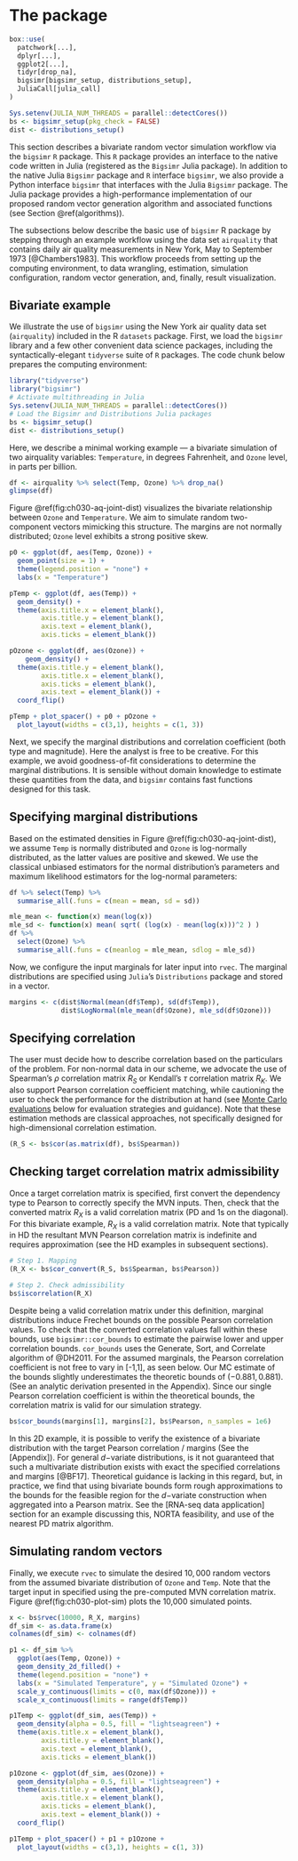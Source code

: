 # The \pkg{Bigsimr} package {short-title="Bigsimr-pkg" #package}


```r
box::use(
  patchwork[...],
  dplyr[...],
  ggplot2[...],
  tidyr[drop_na],
  bigsimr[bigsimr_setup, distributions_setup],
  JuliaCall[julia_call]
)

Sys.setenv(JULIA_NUM_THREADS = parallel::detectCores())
bs <- bigsimr_setup(pkg_check = FALSE)
dist <- distributions_setup()
```

This section describes a bivariate random vector simulation workflow via the `bigsimr` `R` package. This `R` package provides an interface to the native code written in Julia (registered as the `Bigsimr` Julia package). In addition to the native Julia `Bigsimr` package and `R` interface `bigsimr`, we also provide a Python interface `bigsimr` that interfaces with the Julia `Bigsimr` package. The Julia package provides a high-performance implementation of our proposed random vector generation algorithm and associated functions (see Section \@ref(algorithms)).

The subsections below describe the basic use of `bigsimr` R package by stepping through an example workflow using the data set `airquality` that contains daily air quality measurements in New York, May to September 1973 [@Chambers1983]. This workflow proceeds from setting up the computing environment, to data wrangling, estimation, simulation configuration, random vector generation, and, finally, result visualization.

## Bivariate example

We illustrate the use of `bigsimr` using the New York air quality data set (`airquality`) included in the R `datasets` package. First, we load the `bigsimr` library and a few other convenient data science packages, including the syntactically-elegant `tidyverse` suite of `R` packages. The code chunk below prepares the computing environment:

```r
library("tidyverse")
library("bigsimr")
# Activate multithreading in Julia
Sys.setenv(JULIA_NUM_THREADS = parallel::detectCores())
# Load the Bigsimr and Distributions Julia packages
bs <- bigsimr_setup()
dist <- distributions_setup()
```

Here, we describe a minimal working example --- a bivariate simulation of two airquality variables: `Temperature`, in degrees Fahrenheit, and `Ozone` level, in parts per billion.

```r
df <- airquality %>% select(Temp, Ozone) %>% drop_na()
glimpse(df)
```

Figure \@ref(fig:ch030-aq-joint-dist) visualizes the bivariate relationship between `Ozone` and `Temperature`. We aim to simulate random two-component vectors mimicking this structure. The margins are not normally distributed; `Ozone` level exhibits a strong positive skew.


```r
p0 <- ggplot(df, aes(Temp, Ozone)) +
  geom_point(size = 1) +
  theme(legend.position = "none") + 
  labs(x = "Temperature")

pTemp <- ggplot(df, aes(Temp)) + 
  geom_density() +
  theme(axis.title.x = element_blank(),
        axis.title.y = element_blank(),
        axis.text = element_blank(),
        axis.ticks = element_blank())

pOzone <- ggplot(df, aes(Ozone)) + 
    geom_density() +
  theme(axis.title.y = element_blank(),
        axis.title.x = element_blank(),
        axis.ticks = element_blank(),
        axis.text = element_blank()) +
  coord_flip()

pTemp + plot_spacer() + p0 + pOzone + 
  plot_layout(widths = c(3,1), heights = c(1, 3)) 
```


Next, we specify the marginal distributions and correlation coefficient (both type and magnitude). Here the analyst is free to be creative. For this example, we avoid goodness-of-fit considerations to determine the marginal distributions. It is sensible without domain knowledge to estimate these quantities from the data, and `bigsimr` contains fast functions designed for this task.


## Specifying marginal distributions 

Based on the estimated densities in Figure \@ref(fig:ch030-aq-joint-dist), we assume `Temp` is normally distributed and `Ozone` is log-normally distributed, as the latter values are positive and skewed. We use the classical unbiased estimators for the normal distribution's parameters and maximum likelihood estimators for the log-normal parameters:


```r
df %>% select(Temp) %>% 
  summarise_all(.funs = c(mean = mean, sd = sd))
```


```r
mle_mean <- function(x) mean(log(x))
mle_sd <- function(x) mean( sqrt( (log(x) - mean(log(x)))^2 ) )
df %>% 
  select(Ozone) %>% 
  summarise_all(.funs = c(meanlog = mle_mean, sdlog = mle_sd))
```


Now, we configure the input marginals for later input into `rvec`. The marginal distributions are specified using `Julia`'s `Distributions` package and stored in a vector.


```r
margins <- c(dist$Normal(mean(df$Temp), sd(df$Temp)),
             dist$LogNormal(mle_mean(df$Ozone), mle_sd(df$Ozone)))
```


## Specifying correlation

The user must decide how to describe correlation based on the particulars of the problem. For non-normal data in our scheme, we advocate the use of Spearman's $\rho$ correlation matrix $R_S$ or Kendall's $\tau$ correlation matrix $R_K$. We also support Pearson correlation coefficient matching, while cautioning the user to check the performance for the distribution at hand (see [Monte Carlo evaluations](#simulations) below for evaluation strategies and guidance). Note that these estimation methods are classical approaches, not specifically designed for high-dimensional correlation estimation.

```r
(R_S <- bs$cor(as.matrix(df), bs$Spearman))
```

## Checking target correlation matrix admissibility

Once a target correlation matrix is specified, first convert the dependency type to Pearson to correctly specify the MVN inputs. Then, check that the converted matrix $R_X$ is a valid correlation matrix (PD and 1s on the diagonal). For this bivariate example, $R_X$ is a valid correlation matrix. Note that typically in HD the resultant MVN Pearson correlation matrix is indefinite and requires approximation (see the HD examples in subsequent sections).

```r
# Step 1. Mapping
(R_X <- bs$cor_convert(R_S, bs$Spearman, bs$Pearson))
```

```r
# Step 2. Check admissibility
bs$iscorrelation(R_X)
```

Despite being a valid correlation matrix under this definition, marginal distributions induce Frechet bounds on the possible Pearson correlation values. To check that the converted correlation values fall within these bounds, use `bigsimr::cor_bounds` to estimate the pairwise lower and upper correlation bounds. `cor_bounds` uses the Generate, Sort, and Correlate algorithm of @DH2011. For the assumed marginals, the Pearson correlation coefficient is not free to vary in [-1,1], as seen below. Our MC estimate of the bounds slightly underestimates the theoretic bounds of $(-0.881, 0.881)$. (See an analytic derivation presented in the Appendix). Since our single Pearson correlation coefficient is within the theoretical bounds, the correlation matrix is valid for our simulation strategy.

<!-- i guess another point is that even if all the pairwise frechet bounds are satisfied - does that imply the proposed correlation matrix is valid or not - ie does there exist a multivariate distribution with all those pairwise correlations??? some discussion here might help (help me at least)... maybe put another way - need to clarify how useful those bounds are  -->

```r
bs$cor_bounds(margins[1], margins[2], bs$Pearson, n_samples = 1e6)
```

In this 2D example, it is possible to verify the existence of a bivariate distribution with the target Pearson correlation / margins (See the [Appendix]).
For general $d-$variate distributions, is it not guaranteed that such a multivariate distribution exists with exact the specified correlations and margins [@BF17].
Theoretical guidance is lacking in this regard, but, in practice, we find that using bivariate bounds form rough approximations to the bounds for the feasible region for the $d-$variate construction when aggregated into a Pearson matrix.
See the [RNA-seq data application] section for an example discussing this, NORTA feasibility, and use of the nearest PD matrix algorithm.

## Simulating random vectors

Finally, we execute `rvec` to simulate the desired $10,000$ random vectors from the assumed bivariate distribution of `Ozone` and `Temp`. Note that the target input in specified using the pre-computed MVN correlation matrix. Figure \@ref(fig:ch030-plot-sim) plots the 10,000 simulated points.

```r
x <- bs$rvec(10000, R_X, margins)
df_sim <- as.data.frame(x)
colnames(df_sim) <- colnames(df)
```

```r
p1 <- df_sim %>%
  ggplot(aes(Temp, Ozone)) +
  geom_density_2d_filled() +
  theme(legend.position = "none") +
  labs(x = "Simulated Temperature", y = "Simulated Ozone") +
  scale_y_continuous(limits = c(0, max(df$Ozone))) +
  scale_x_continuous(limits = range(df$Temp))

p1Temp <- ggplot(df_sim, aes(Temp)) + 
  geom_density(alpha = 0.5, fill = "lightseagreen") +
  theme(axis.title.x = element_blank(),
        axis.title.y = element_blank(),
        axis.text = element_blank(),
        axis.ticks = element_blank())

p1Ozone <- ggplot(df_sim, aes(Ozone)) + 
  geom_density(alpha = 0.5, fill = "lightseagreen") + 
  theme(axis.title.y = element_blank(),
        axis.title.x = element_blank(),
        axis.ticks = element_blank(),
        axis.text = element_blank()) +
  coord_flip() 

p1Temp + plot_spacer() + p1 + p1Ozone + 
  plot_layout(widths = c(3,1), heights = c(1, 3))
```

\clearpage
